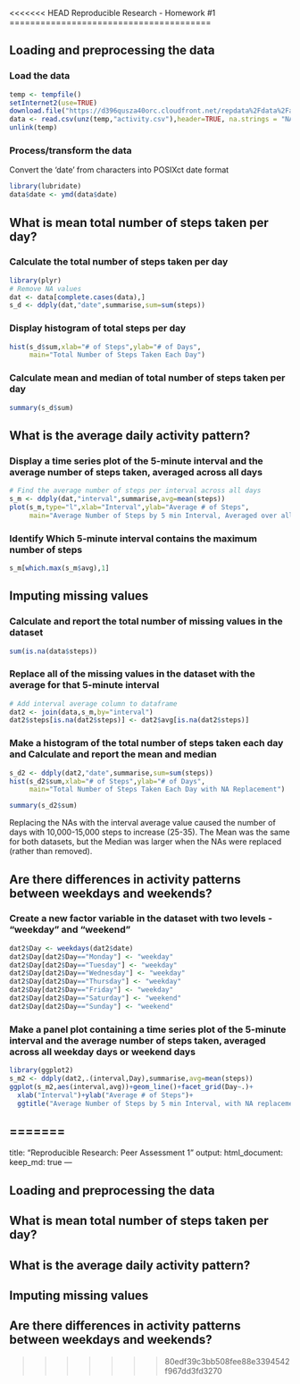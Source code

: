<<<<<<< HEAD
Reproducible Research - Homework #1
=======================================

## Loading and preprocessing the data

### Load the data

```r
temp <- tempfile()
setInternet2(use=TRUE)
download.file("https://d396qusza40orc.cloudfront.net/repdata%2Fdata%2Factivity.zip",temp,mode="wb")
data <- read.csv(unz(temp,"activity.csv"),header=TRUE, na.strings = "NA")
unlink(temp)
```

### Process/transform the data

Convert the 'date' from characters into POSIXct date format

```r
library(lubridate)
data$date <- ymd(data$date)
```

## What is mean total number of steps taken per day?

### Calculate the total number of steps taken per day

```r
library(plyr)
# Remove NA values
dat <- data[complete.cases(data),]
s_d <- ddply(dat,"date",summarise,sum=sum(steps))
```
### Display histogram of total steps per day
```r
hist(s_d$sum,xlab="# of Steps",ylab="# of Days",
     main="Total Number of Steps Taken Each Day")
```

### Calculate mean and median of total number of steps taken per day
```r
summary(s_d$sum)
```

## What is the average daily activity pattern?
### Display a time series plot of the 5-minute interval  and the average number of steps taken, averaged across all days

```r
# Find the average number of steps per interval across all days
s_m <- ddply(dat,"interval",summarise,avg=mean(steps))
plot(s_m,type="l",xlab="Interval",ylab="Average # of Steps",
     main="Average Number of Steps by 5 min Interval, Averaged over all days")
```

### Identify Which 5-minute interval contains the maximum number of steps

```r
s_m[which.max(s_m$avg),1]
```
## Imputing missing values

### Calculate and report the total number of missing values in the dataset

```r
sum(is.na(data$steps))
```

### Replace all of the missing values in the dataset with the average for that 5-minute interval

```r
# Add interval average column to dataframe
dat2 <- join(data,s_m,by="interval")
dat2$steps[is.na(dat2$steps)] <- dat2$avg[is.na(dat2$steps)]
```

### Make a histogram of the total number of steps taken each day and Calculate and report the mean and median
```r
s_d2 <- ddply(dat2,"date",summarise,sum=sum(steps))
hist(s_d2$sum,xlab="# of Steps",ylab="# of Days",
     main="Total Number of Steps Taken Each Day with NA Replacement")

summary(s_d2$sum)
```

Replacing the NAs with the interval average value caused the number of days with 10,000-15,000 steps to increase (25-35). The Mean was the same for both datasets, but the Median was larger when the NAs were replaced (rather than removed).

## Are there differences in activity patterns between weekdays and weekends?

### Create a new factor variable in the dataset with two levels - "weekday" and "weekend"

```r
dat2$Day <- weekdays(dat2$date)
dat2$Day[dat2$Day=="Monday"] <- "weekday"
dat2$Day[dat2$Day=="Tuesday"] <- "weekday"
dat2$Day[dat2$Day=="Wednesday"] <- "weekday"
dat2$Day[dat2$Day=="Thursday"] <- "weekday"
dat2$Day[dat2$Day=="Friday"] <- "weekday"
dat2$Day[dat2$Day=="Saturday"] <- "weekend"
dat2$Day[dat2$Day=="Sunday"] <- "weekend"
```

### Make a panel plot containing a time series plot of the 5-minute interval and the average number of steps taken, averaged across all weekday days or weekend days

```r
library(ggplot2)
s_m2 <- ddply(dat2,.(interval,Day),summarise,avg=mean(steps))
ggplot(s_m2,aes(interval,avg))+geom_line()+facet_grid(Day~.)+
  xlab("Interval")+ylab("Average # of Steps")+
  ggtitle("Average Number of Steps by 5 min Interval, with NA replacement")
```
=======
---
title: "Reproducible Research: Peer Assessment 1"
output: 
  html_document:
    keep_md: true
---


## Loading and preprocessing the data



## What is mean total number of steps taken per day?



## What is the average daily activity pattern?



## Imputing missing values



## Are there differences in activity patterns between weekdays and weekends?
>>>>>>> 80edf39c3bb508fee88e3394542f967dd3fd3270
